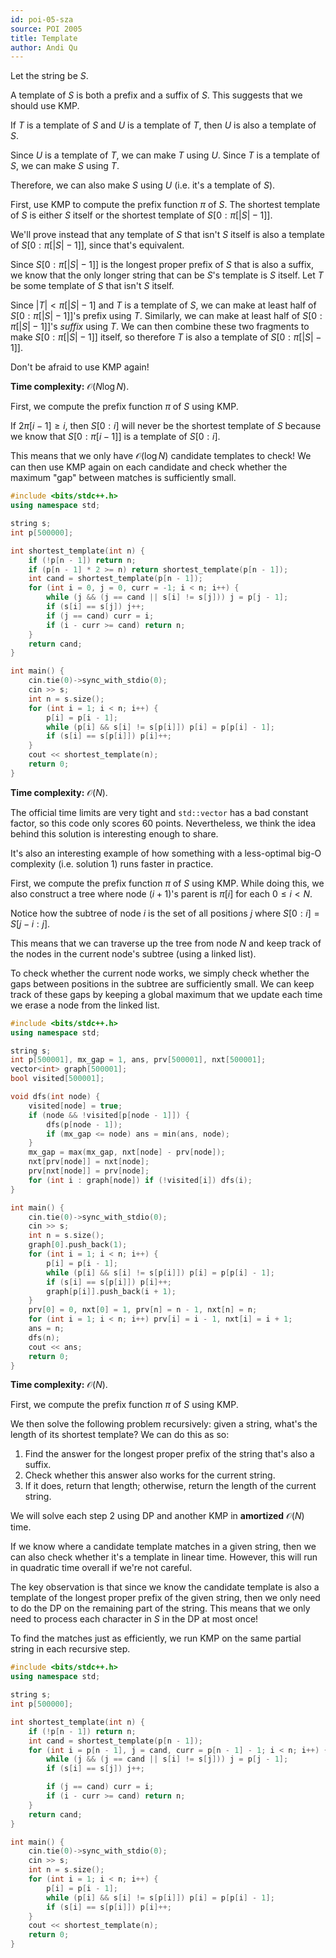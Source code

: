 ```yaml
---
id: poi-05-sza
source: POI 2005
title: Template
author: Andi Qu
---
```


Let the string be $S$.

<Spoiler title="Hint 1">

A template of $S$ is both a prefix and a suffix of $S$. This suggests that we should use KMP.

</Spoiler>

<Spoiler title="Hint 2">

If $T$ is a template of $S$ and $U$ is a template of $T$, then $U$ is also a template of $S$.

<Spoiler title="Proof">

Since $U$ is a template of $T$, we can make $T$ using $U$. Since $T$ is a template of $S$, we can make $S$ using $T$.

Therefore, we can also make $S$ using $U$ (i.e. it's a template of $S$).

</Spoiler>

</Spoiler>

<Spoiler title="Hint 3">

First, use KMP to compute the prefix function $\pi$ of $S$. The shortest template of $S$ is either $S$ itself or the shortest template of $S[0 : \pi[|S| - 1]]$.

<Spoiler title="Proof">
    
We'll prove instead that any template of $S$ that isn't $S$ itself is also a template of $S[0 : \pi[|S| - 1]]$, since that's equivalent.

Since $S[0 : \pi[|S| - 1]]$ is the longest proper prefix of $S$ that is also a suffix, we know that the only longer string that can be $S$'s template is $S$ itself. Let $T$ be some template of $S$ that isn't $S$ itself.

Since $|T| < \pi[|S| - 1]$ and $T$ is a template of $S$, we can make at least half of $S[0 : \pi[|S| - 1]]$'s prefix using $T$. Similarly, we can make at least half of $S[0 : \pi[|S| - 1]]$'s *suffix* using $T$. We can then combine these two fragments to make $S[0 : \pi[|S| - 1]]$ itself, so therefore $T$ is also a template of $S[0 : \pi[|S| - 1]]$.

</Spoiler>

</Spoiler>

<Spoiler title="Hint 4">

Don't be afraid to use KMP again!

</Spoiler>

<Spoiler title="Solution 1">

**Time complexity:** $\mathcal O(N \log N)$.

First, we compute the prefix function $\pi$ of $S$ using KMP.

If $2\pi[i - 1] \geq i$, then $S[0 : i]$ will never be the shortest template of $S$ because we know that $S[0 : \pi[i - 1]]$ is a template of $S[0 : i]$.

This means that we only have $\mathcal O(\log N)$ candidate templates to check! We can then use KMP again on each candidate and check whether the maximum "gap" between matches is sufficiently small.

```cpp
#include <bits/stdc++.h>
using namespace std;

string s;
int p[500000];

int shortest_template(int n) {
    if (!p[n - 1]) return n;
    if (p[n - 1] * 2 >= n) return shortest_template(p[n - 1]);
    int cand = shortest_template(p[n - 1]);
    for (int i = 0, j = 0, curr = -1; i < n; i++) {
        while (j && (j == cand || s[i] != s[j])) j = p[j - 1];
        if (s[i] == s[j]) j++;
        if (j == cand) curr = i;
        if (i - curr >= cand) return n;
    }
    return cand;
}

int main() {
    cin.tie(0)->sync_with_stdio(0);
    cin >> s;
    int n = s.size();
    for (int i = 1; i < n; i++) {
        p[i] = p[i - 1];
        while (p[i] && s[i] != s[p[i]]) p[i] = p[p[i] - 1];
        if (s[i] == s[p[i]]) p[i]++;
    }
    cout << shortest_template(n);
    return 0;
}
```

</Spoiler>

<Spoiler title="Solution 2">

**Time complexity:** $\mathcal O(N)$.

<Warning>

The official time limits are very tight and `std::vector` has a bad constant factor, so this code only scores 60 points. Nevertheless, we think the idea behind this solution is interesting enough to share.

It's also an interesting example of how something with a less-optimal big-O complexity (i.e. solution 1) runs faster in practice.

</Warning>

First, we compute the prefix function $\pi$ of $S$ using KMP. While doing this, we also construct a tree where node $(i + 1)$'s parent is $\pi[i]$ for each $0 \leq i < N$.

Notice how the subtree of node $i$ is the set of all positions $j$ where $S[0 : i] = S[j - i : j]$.

This means that we can traverse up the tree from node $N$ and keep track of the nodes in the current node's subtree (using a linked list).

To check whether the current node works, we simply check whether the gaps between positions in the subtree are sufficiently small. We can keep track of these gaps by keeping a global maximum that we update each time we erase a node from the linked list.

```cpp
#include <bits/stdc++.h>
using namespace std;

string s;
int p[500001], mx_gap = 1, ans, prv[500001], nxt[500001];
vector<int> graph[500001];
bool visited[500001];

void dfs(int node) {
    visited[node] = true;
    if (node && !visited[p[node - 1]]) {
        dfs(p[node - 1]);
        if (mx_gap <= node) ans = min(ans, node);
    }
    mx_gap = max(mx_gap, nxt[node] - prv[node]);
    nxt[prv[node]] = nxt[node];
    prv[nxt[node]] = prv[node];
    for (int i : graph[node]) if (!visited[i]) dfs(i);
}

int main() {
    cin.tie(0)->sync_with_stdio(0);
    cin >> s;
    int n = s.size();
    graph[0].push_back(1);
    for (int i = 1; i < n; i++) {
        p[i] = p[i - 1];
        while (p[i] && s[i] != s[p[i]]) p[i] = p[p[i] - 1];
        if (s[i] == s[p[i]]) p[i]++;
        graph[p[i]].push_back(i + 1);
    }
    prv[0] = 0, nxt[0] = 1, prv[n] = n - 1, nxt[n] = n;
    for (int i = 1; i < n; i++) prv[i] = i - 1, nxt[i] = i + 1;
    ans = n;
    dfs(n);
    cout << ans;
    return 0;
}
```

</Spoiler>

<Spoiler title="Solution 3">

**Time complexity:** $\mathcal O(N)$.

First, we compute the prefix function $\pi$ of $S$ using KMP.

We then solve the following problem recursively: given a string, what's the length of its shortest template? We can do this as so:
1. Find the answer for the longest proper prefix of the string that's also a suffix.
2. Check whether this answer also works for the current string.
3. If it does, return that length; otherwise, return the length of the current string.

We will solve each step 2 using DP and another KMP in **amortized** $\mathcal O(N)$ time.

If we know where a candidate template matches in a given string, then we can also check whether it's a template in linear time. However, this will run in quadratic time overall if we're not careful.

The key observation is that since we know the candidate template is also a template of the longest proper prefix of the given string, then we only need to do the DP on the remaining part of the string. This means that we only need to process each character in $S$ in the DP at most once!

To find the matches just as efficiently, we run KMP on the same partial string in each recursive step.

```cpp
#include <bits/stdc++.h>
using namespace std;

string s;
int p[500000];

int shortest_template(int n) {
    if (!p[n - 1]) return n;
    int cand = shortest_template(p[n - 1]);
    for (int i = p[n - 1], j = cand, curr = p[n - 1] - 1; i < n; i++) {
        while (j && (j == cand || s[i] != s[j])) j = p[j - 1];
        if (s[i] == s[j]) j++;

        if (j == cand) curr = i;
        if (i - curr >= cand) return n;
    }
    return cand;
}

int main() {
    cin.tie(0)->sync_with_stdio(0);
    cin >> s;
    int n = s.size();
    for (int i = 1; i < n; i++) {
        p[i] = p[i - 1];
        while (p[i] && s[i] != s[p[i]]) p[i] = p[p[i] - 1];
        if (s[i] == s[p[i]]) p[i]++;
    }
    cout << shortest_template(n);
    return 0;
}
```

</Spoiler>
